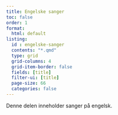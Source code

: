```yaml
---
title: Engelske sanger
toc: false
order: 1
format:
  html: default
listing:
  id : engelske-sanger
  contents: "*.qmd"
  type: grid
  grid-columns: 4
  grid-item-border: false
  fields: [title]
  filter-ui: [title]
  page-size: 66
  categories: false
---
```


 Denne delen inneholder sanger på engelsk. 

::: {#engelske-sanger}
:::